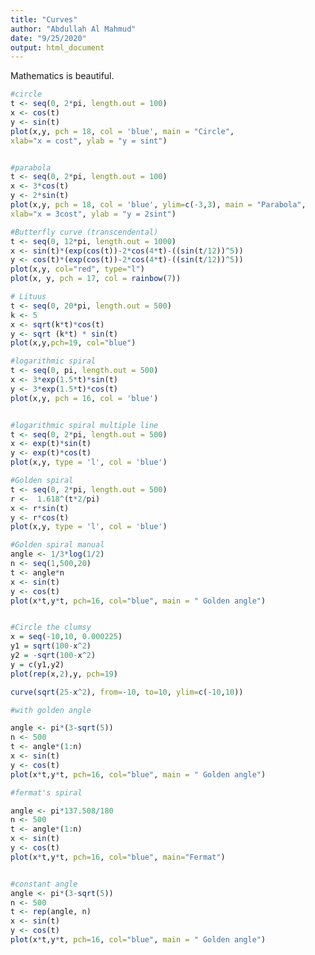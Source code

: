 ```yaml
---
title: "Curves"
author: "Abdullah Al Mahmud"
date: "9/25/2020"
output: html_document
---
```


Mathematics is beautiful. 

```r
#circle
t <- seq(0, 2*pi, length.out = 100)
x <- cos(t)
y <- sin(t)
plot(x,y, pch = 18, col = 'blue', main = "Circle",
xlab="x = cost", ylab = "y = sint")


#parabola
t <- seq(0, 2*pi, length.out = 100)
x <- 3*cos(t)
y <- 2*sin(t)
plot(x,y, pch = 18, col = 'blue', ylim=c(-3,3), main = "Parabola",
xlab="x = 3cost", ylab = "y = 2sint")

#Butterfly curve (transcendental)
t <- seq(0, 12*pi, length.out = 1000)
x <- sin(t)*(exp(cos(t))-2*cos(4*t)-((sin(t/12))^5))
y <- cos(t)*(exp(cos(t))-2*cos(4*t)-((sin(t/12))^5))
plot(x,y, col="red", type="l")
plot(x, y, pch = 17, col = rainbow(7))

# Lituus
t <- seq(0, 20*pi, length.out = 500)
k <- 5
x <- sqrt(k*t)*cos(t)
y <- sqrt (k*t) * sin(t)
plot(x,y,pch=19, col="blue")

#logarithmic spiral
t <- seq(0, pi, length.out = 500)
x <- 3*exp(1.5*t)*sin(t)
y <- 3*exp(1.5*t)*cos(t)
plot(x,y, pch = 16, col = 'blue')


#logarithmic spiral multiple line
t <- seq(0, 2*pi, length.out = 500)
x <- exp(t)*sin(t)
y <- exp(t)*cos(t)
plot(x,y, type = 'l', col = 'blue')

#Golden spiral
t <- seq(0, 2*pi, length.out = 500)
r <-  1.618^(t*2/pi)
x <- r*sin(t)
y <- r*cos(t)
plot(x,y, type = 'l', col = 'blue')

#Golden spiral manual
angle <- 1/3*log(1/2)
n <- seq(1,500,20)
t <- angle*n
x <- sin(t)
y <- cos(t)
plot(x*t,y*t, pch=16, col="blue", main = " Golden angle")


#Circle the clumsy
x = seq(-10,10, 0.000225) 
y1 = sqrt(100-x^2)
y2 = -sqrt(100-x^2)
y = c(y1,y2)
plot(rep(x,2),y, pch=19)

curve(sqrt(25-x^2), from=-10, to=10, ylim=c(-10,10))

#with golden angle

angle <- pi*(3-sqrt(5))
n <- 500
t <- angle*(1:n)
x <- sin(t)
y <- cos(t)
plot(x*t,y*t, pch=16, col="blue", main = " Golden angle")

#fermat's spiral

angle <- pi*137.508/180
n <- 500
t <- angle*(1:n)
x <- sin(t)
y <- cos(t)
plot(x*t,y*t, pch=16, col="blue", main="Fermat")


#constant angle
angle <- pi*(3-sqrt(5))
n <- 500
t <- rep(angle, n)
x <- sin(t)
y <- cos(t)
plot(x*t,y*t, pch=16, col="blue", main = " Golden angle")

```
